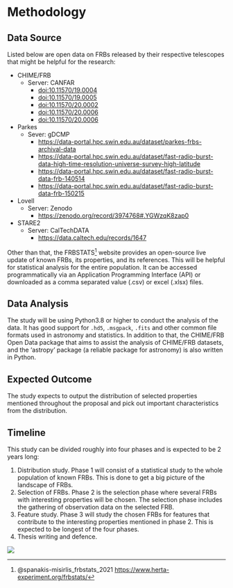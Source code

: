 # Methodology
## Data Source
<!-- TODO Beautify -->
Listed below are open data on FRBs released by their respective telescopes that might be helpful for the research:

- CHIME/FRB
    * Server: CANFAR
        - [doi:10.11570/19.0004](doi:10.11570/19.0004)
        - [doi:10.11570/19.0005](doi:10.11570/19.0005)
        - [doi:10.11570/20.0002](doi:10.11570/20.0002)
        - [doi:10.11570/20.0006](doi:10.11570/20.0006)
        - [doi:10.11570/20.0006](doi:10.11570/20.0006)
        <!-- TODO Link to data paper -->
- Parkes
    * Sever: gDCMP	
        - [https://data-portal.hpc.swin.edu.au/dataset/parkes-frbs-archival-data](https://data-portal.hpc.swin.edu.au/dataset/parkes-frbs-archival-data)
        - [https://data-portal.hpc.swin.edu.au/dataset/fast-radio-burst-data-high-time-resolution-universe-survey-high-latitude](https://data-portal.hpc.swin.edu.au/dataset/fast-radio-burst-data-high-time-resolution-universe-survey-high-latitude)
        - [https://data-portal.hpc.swin.edu.au/dataset/fast-radio-burst-data-frb-140514](https://data-portal.hpc.swin.edu.au/dataset/fast-radio-burst-data-frb-140514)
        - [https://data-portal.hpc.swin.edu.au/dataset/fast-radio-burst-data-frb-150215](https://data-portal.hpc.swin.edu.au/dataset/fast-radio-burst-data-frb-150215)
        <!-- TODO Link to data paper -->
- Lovell
    * Server: Zenodo
        - [https://zenodo.org/record/3974768#.YGWzqK8zap0](https://zenodo.org/record/3974768#.YGWzqK8zap0)
        <!-- TODO Link to data paper -->
- STARE2
    * Server: CalTechDATA
        - [https://data.caltech.edu/records/1647](https://data.caltech.edu/records/1647)
        <!-- TODO Link to data paper -->


Other than that, the FRBSTATS^[@spanakis-misirlis_frbstats_2021 [https://www.herta-experiment.org/frbstats/](https://www.herta-experiment.org/frbstats/)] website provides an open-source live update of known FRBs, its properties, and its references. This will be helpful for statistical analysis for the entire population. It can be accessed programmatically via an Application Programming Interface (API) or downloaded as a comma separated value (.csv) or excel (.xlsx) files.

## Data Analysis
The study will be using Python3.8 or higher to conduct the analysis of the data. It has good support for `.hd5`, `.msgpack`, `.fits` and other common file formats used in astronomy and statistics. In addition to that, the CHIME/FRB Open Data package that aims to assist the analysis of CHIME/FRB datasets, and the ‘astropy’ package (a reliable package for astronomy) is also written in Python.

## Expected Outcome
The study expects to output the distribution of selected properties mentioned throughout the proposal and pick out important characteristics from the distribution.

## Timeline
This study can be divided roughly into four phases and is expected to be 2 years long:

1.	Distribution study. Phase 1 will consist of a statistical study to the whole population of known FRBs. This is done to get a big picture of the landscape of FRBs.
2.	Selection of FRBs. Phase 2 is the selection phase where several FRBs with interesting properties will be chosen. The selection phase includes the gathering of observation data on the selected FRB.
3.	Feature study. Phase 3 will study the chosen FRBs for features that contribute to the interesting properties mentioned in phase 2. This is expected to be longest of the four phases.
4.	Thesis writing and defence.

:::{.figure}

![](../_assets/gantt-chart.png)

:::

